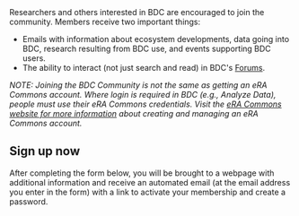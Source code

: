 
<PageContent title="Join the BDC Community">
  Researchers and others interested in BDC are encouraged to join the community.
  Members receive two important things:
  
  - Emails with information about ecosystem developments, data going into BDC,
    research resulting from BDC use, and events supporting BDC users.
  - The ability to interact (not just search and read) in
    BDC's [Forums](https://bdcatalyst.freshdesk.com/support/discussions/60000024585).
  
  *NOTE: Joining the BDC Community is not the same as getting an eRA Commons account.
  Where login is required in BDC (e.g., Analyze Data), people must use their eRA Commons
  credentials. Visit the [eRA Commons website for more information](https://www.era.nih.gov/register-accounts/create-and-edit-an-account.htm)
  about creating and managing an eRA Commons account.*
  
  ## Sign up now
  
  After completing the form below, you will be brought to a webpage with additional
  information and receive an automated email (at the email address you enter in the form)
  with a link to activate your membership and create a password.

<JoinForm />

</PageContent>
